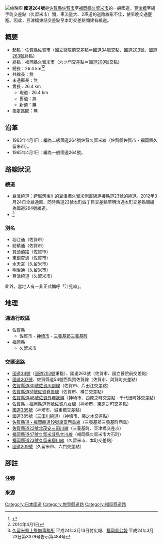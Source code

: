 {{Infobox road|system=[[一般国道|一般国道]]|marker_image=[[File:Japanese_National_Route_Sign_0264.svg|100x100像素]]|highway_name=國道264號|length=26.4|starting_terminus=[[佐賀縣|佐賀縣]][[佐賀市|佐賀市]]<br> 國立醫院前交差點|cities=佐賀縣[[神埼市|神埼市]]|ending_terminus=[[福岡県|福岡縣]][[久留米市|久留米市]]<br> 六門交差點}}
[[File:Japan_National_Route_264.jpg|缩略图]]
'''國道264號'''是[[佐賀縣|佐賀縣]][[佐賀市|佐賀市]]至[[福岡縣|福岡縣]][[久留米市|久留米市]]的一般國道。[[豆津橋|豆津橋]]至繩手町交差點（久留米市）間，車流量大、2車道的道路線形不佳，使早晚交通壅塞。因此，豆津橋東詰交差點至本町交差點間建有繞道。

== 概要 ==
* 起點：佐賀縣佐賀市（國立醫院前交差點＝[[國道34號|國道34號]]交點、[[國道203號|國道203號]]、[[國道263號|國道263號]]終點）
* 終點：福岡縣久留米市（六ツ門交差點＝[[國道209號|國道209號]]交點）
* 總長：26.4 km<ref name="encho">{{Cite web|url=http://www.mlit.go.jp/road/ir/ir-data/tokei-nen/2015/pdf/d_genkyou26.pdf|title=表26 一般国道の路線別、都道府県別道路現況|accessdate=2016-11-22|format=PDF|work=道路統計年報2015|publisher=[[国土交通省|国土交通省]][[道路局|道路局]]|page=14|archive-date=2016-04-05|archive-url=https://web.archive.org/web/20160405010118/http://www.mlit.go.jp/road/ir/ir-data/tokei-nen/2015/pdf/d_genkyou26.pdf|dead-url=no}}</ref><ref group="注釈" name="encho">2014年4月1日</ref>
* 共線長：無
* 未通車長：無
* 實長 : 26.4 km
** 現道 : 26.4 km 
** 舊道：無 
** 新道：無 
* 指定區間：無

== 沿革 ==
* 1963年4月1日：編為二級國道264號佐賀久留米線（佐賀縣佐賀市 - 福岡縣久留米市）。
* 1965年4月1日：編為一般國道264號。

== 路線狀況 ==

=== 繞道 ===
* 豆津繞道：跨越[[筑後川|筑後川]]的豆津橋久留米側直線連接縣道23號的繞道。2012年3月24日全線通車、同時縣道23號本町四丁目交差點至明治通本町交差點間編為國道264號繞道。
* <ref>[http://www.pref.fukuoka.lg.jp/uploaded/life/67/67123_13702168_misc.pdf 久留米県土整備事務所]{{dead link|date=2017年12月 |bot=InternetArchiveBot |fix-attempted=yes }} 平成24年3月13日付広報、[http://www.pref.fukuoka.lg.jp/f05/kenkouhou24-3.html 福岡県公報]{{Dead link|date=2020年5月 |bot=InternetArchiveBot |fix-attempted=yes }} 平成24年3月23日第3379号告示第484号</ref>

=== 別名 ===
* 堀江通（佐賀市）
* 紡績通（佐賀市）
* 貫通道路（佐賀市）
* 東銀杏通（佐賀市）
* 水天宮（久留米市）
* 明治通（久留米市）
* 豆津繞道（久留米市）
此外，當地人有一非正式稱呼「江見線」。

== 地理 ==

=== 通過行政區 ===
* 佐賀縣
** 佐賀市 - [[神埼市|神埼市]] - [[三養基郡|三養基郡]][[三養基町|三養基町]]
* 福岡縣
** 久留米市

=== 交匯道路 ===
* [[國道34號|國道34號]]（[[國道203號|國道203號]]重複）、國道263號（佐賀市、國立醫院前交差點）
* [[國道207號|國道207號]]、佐賀縣道54號西與賀佐賀線（佐賀市、與賀町交差點）
* [[佐賀縣道30號佐賀川副線|佐賀縣道30號佐賀川副線]]（佐賀市、片田江交差點）
* [[佐賀縣道51號佐賀脊振線|佐賀縣道51號佐賀脊振線]]（佐賀市、構口交差點）
* [[佐賀縣道48號佐賀外環狀線|佐賀縣道48號佐賀外環狀線]]（神埼市、西原之町交差點 - 千代田町姊交差點）
* [[佐賀縣・福岡縣道15號佐賀八女線|佐賀縣・福岡縣道15號佐賀八女線]]（神埼市、東原之町交差點）
* [[國道385號|國道385號]]（神埼市、城東橋交差點）
* 國道385號（[[三田川繞道|三田川繞道]]）（神埼市、藤之木交差點）
* [[佐賀縣道・福岡縣道19號諸富西島線|佐賀縣道・福岡縣道19號諸富西島線]]（三養基郡三養基町西島）
* [[佐賀縣道22號北茂安三田川線|佐賀縣道22號北茂安三田川線]]（三養基町、豆津橋交差点）
* [[福岡縣道47號久留米城島大川線|福岡縣道47號久留米城島大川線]]（福岡縣久留米市大石町）
* [[福岡縣道23號久留米柳川線|福岡縣道23號久留米柳川線]]（久留米市、本町交差點）
* [[國道209號|國道209號]]（久留米市、六門交差點）

== 腳註 ==

=== 注釋 ===
<references group="注釈" />

=== 來源 ===
{{Reflist}}
[[Category:日本國道|Category:日本國道]]
[[Category:佐賀縣道路|Category:佐賀縣道路]]
[[Category:福岡縣道路|Category:福岡縣道路]]
